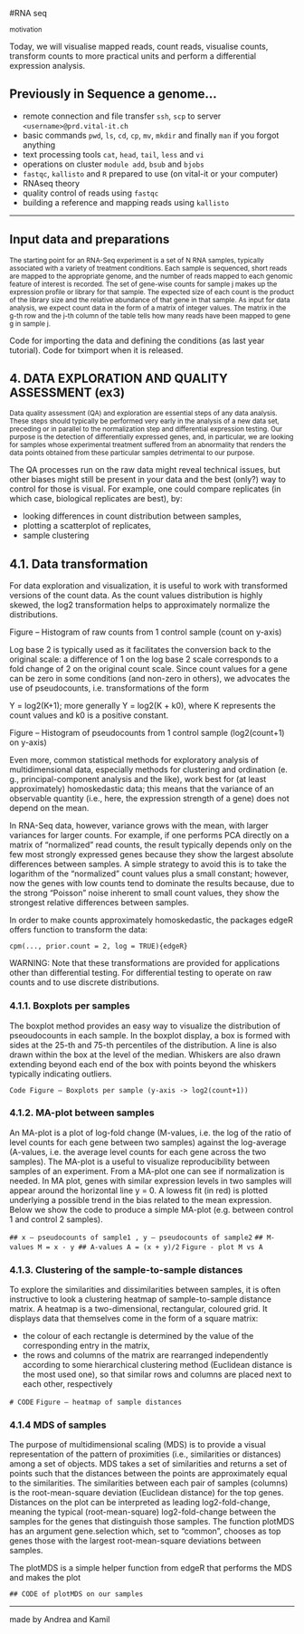 #RNA seq

<sub>
motivation
</sub>

Today, we will visualise mapped reads, count reads, visualise counts, transform counts to more practical units and perform a differential expression analysis.

## Previously in Sequence a genome...

- remote connection and file transfer `ssh`, `scp` to server `<username>@prd.vital-it.ch`
- basic commands `pwd`, `ls`, `cd`, `cp`, `mv`, `mkdir` and finally `man` if you forgot anything
- text processing tools `cat`, `head`, `tail`, `less` and `vi`
- operations on cluster `module add`, `bsub` and `bjobs`
- `fastqc`, `kallisto` and `R` prepared to use (on vital-it or your computer)
- RNAseq theory
- quality control of reads using `fastqc`
- building a reference and mapping reads using `kallisto`

***

## Input data and preparations

<sub>
The starting point for an RNA-Seq experiment is a set of N RNA samples, typically associated with a variety of treatment conditions. Each sample is sequenced, short reads are mapped to the appropriate genome, and the number of reads mapped to each genomic feature of interest is recorded. 
The set of gene-wise counts for sample j makes up the expression profile or library for that sample. The expected size of each count is the product of the library size and the relative abundance of that gene in that sample. As input for data analysis, we expect count data in the form of a matrix of integer values. The matrix in the g-th row and the j-th column of the table tells how many reads have been mapped to gene g in sample j.
</sub>

Code for importing the data and defining the conditions (as last year tutorial).
Code for tximport when it is released.



## 4. DATA EXPLORATION AND QUALITY ASSESSMENT (ex3)

<sub>
Data quality assessment (QA) and exploration are essential steps of any data analysis. These steps should typically be performed very early in the analysis of a new data set, preceding or in parallel to the normalization step and differential expression testing. 
Our purpose is the detection of differentially expressed genes, and, in particular, we are looking for samples whose experimental treatment suffered from an abnormality that renders the data points obtained from these particular samples detrimental to our purpose. 

The QA processes run on the raw data might reveal technical issues, but other biases might still be present in your data and the best (only?) way to control for those is visual. For example, one could compare replicates (in which case, biological replicates are best), by: 
</sub>

-	looking differences in count distribution between samples, 
-	plotting a scatterplot of replicates, 
-	sample clustering

## 4.1. Data transformation

For data exploration and visualization, it is useful to work with transformed versions of the count data. As the count values distribution is highly skewed, the log2 transformation helps to approximately normalize the distributions.

Figure – Histogram of raw counts from 1 control sample (count on y-axis)

Log base 2 is typically used as it facilitates the conversion back to the original scale: a difference of 1 on the log base 2 scale corresponds to a fold change of 2 on the original count scale. Since count values for a gene can be zero in some conditions (and non-zero in others), we advocates the use of pseudocounts, i.e. transformations of the form
 
Y = log2(K+1); more generally Y = log2(K + k0), where K represents the count values and k0 is a positive constant.
 
Figure – Histogram of pseudocounts from 1 control sample (log2(count+1) on y-axis)

Even more, common statistical methods for exploratory analysis of multidimensional data, especially methods for clustering and ordination (e. g., principal-component analysis and the like), work best for (at least approximately) homoskedastic data; this means that the variance of an observable quantity (i.e., here, the expression strength of a gene) does not depend on the mean. 

In RNA-Seq data, however, variance grows with the mean, with larger variances for larger counts. For example, if one performs PCA directly on a matrix of “normalized” read counts, the result typically depends only on the few most strongly expressed genes because they show the largest absolute differences between samples. A simple strategy to avoid this is to take the logarithm of the “normalized” count values plus a small constant; however, now the genes with low counts tend to dominate the results because, due to the strong “Poisson” noise inherent to small count values, they show the strongest relative differences between samples.


In order to make counts approximately homoskedastic, the packages edgeR offers function to transform the data:

`cpm(..., prior.count = 2, log = TRUE){edgeR}`

WARNING: Note that these transformations are provided for applications other than differential testing. For differential testing to operate on raw counts and to use discrete distributions.


### 4.1.1. Boxplots per samples
The boxplot method provides an easy way to visualize the distribution of pseoudocounts in each sample. In the boxplot display, a box is formed with sides at the 25-th and 75-th percentiles of the distribution. A line is also drawn within the box at the level of the median. Whiskers are also drawn extending beyond each end of the box with points beyond the whiskers typically indicating outliers.

` Code Figure – Boxplots per sample (y-axis -> log2(count+1))`


### 4.1.2. MA-plot between samples
An MA-plot is a plot of log-fold change (M-values, i.e. the log of the ratio of level counts for each gene between two samples) against the log-average (A-values, i.e. the average level counts for each gene across the two samples). 
The MA-plot is a useful to visualize reproducibility between samples of an experiment. From a MA-plot one can see if normalization is needed. In MA plot, genes with similar expression levels in two samples will appear around the horizontal line y = 0. A lowess fit (in red) is plotted underlying a possible trend in the bias related to the mean expression. Below we show the code to produce a simple MA-plot (e.g. between control 1 and control 2 samples).

`## x – pseudocounts of sample1 , y – pseudocounts of sample2`
`## M-values M = x - y ## A-values A = (x + y)/2`
`Figure - plot M vs A`


### 4.1.3. Clustering of the sample-to-sample distances
To explore the similarities and dissimilarities between samples, it is often instructive to look a clustering heatmap of sample-to-sample distance matrix. 
A heatmap is a two-dimensional, rectangular, coloured grid. It displays data that themselves come in the form of a square matrix:

- the colour of each rectangle is determined by the value of the corresponding entry in the matrix, 
-	the rows and columns of the matrix are rearranged independently according to some hierarchical clustering method (Euclidean distance is the most used one), so that similar rows and columns are placed next to each other, respectively

`# CODE`
`Figure – heatmap of sample distances`


### 4.1.4 MDS of samples
The purpose of multidimensional scaling (MDS) is to provide a visual representation of the pattern of proximities (i.e., similarities or distances) among a set of objects. MDS takes a set of similarities and returns a set of points such that the distances between the points are approximately equal to the similarities. The similarities between each pair of samples (columns) is the root-mean-square deviation (Euclidean distance) for the top genes. Distances on the plot can be interpreted as leading log2-fold-change, meaning the typical (root-mean-square) log2-fold-change between the samples for the genes that distinguish those samples. The function plotMDS has an argument gene.selection which, set to "common", chooses as top genes those with the largest root-mean-square deviations between samples.

The plotMDS is a simple helper function from edgeR that performs the MDS and makes the plot

`## CODE of plotMDS on our samples`


***

made by Andrea and Kamil

